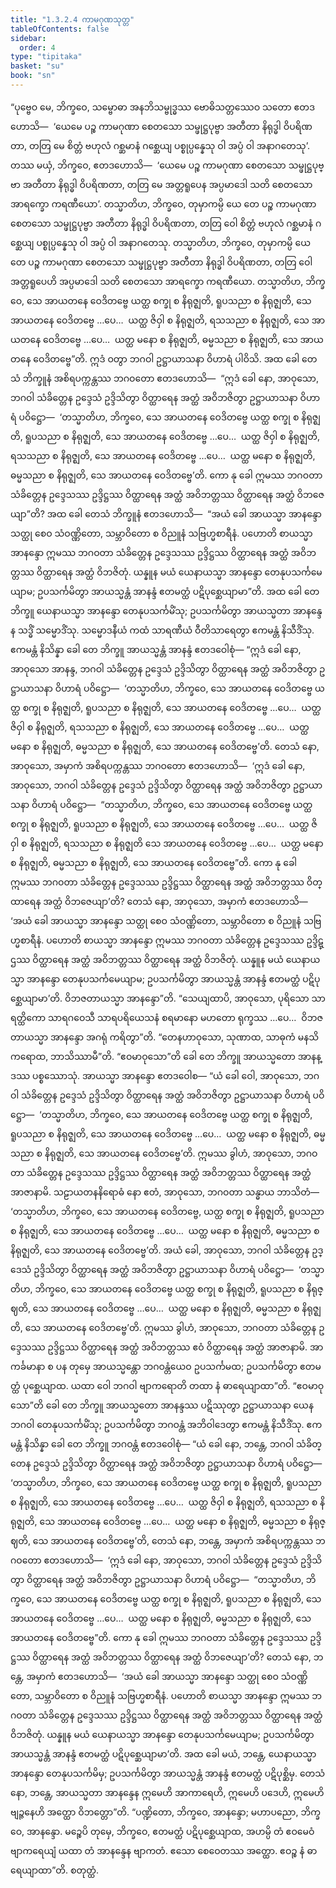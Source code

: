 ```yaml
---
title: "1.3.2.4 ကာမဂုဏသုတ္တ"
tableOfContents: false
sidebar:
  order: 4
type: "tipitaka"
basket: "su"
book: "sn"
---
```



<DynamicBreadcrumb />

<Division number="117" book="sn" e="ch" v="18" p="298">

<Paragraph number="637" book="sn">
“ပုဗ္ဗေဝ မေ, ဘိက္ခဝေ, သမ္ဗောဓာ အနဘိသမ္ဗုဒ္ဓဿ ဗောဓိသတ္တဿေဝ သတော ဧတဒဟောသိ—  ‘ယေမေ ပဉ္စ ကာမဂုဏာ စေတသော သမ္ဖုဋ္ဌပုဗ္ဗာ အတီတာ နိရုဒ္ဓါ ဝိပရိဏတာ, တတြ မေ စိတ္တံ ဗဟုလံ ဂစ္ဆမာနံ ဂစ္ဆေယျ ပစ္စုပ္ပန္နေသု ဝါ အပ္ပံ ဝါ အနာဂတေသု’. တဿ မယှံ, ဘိက္ခဝေ, ဧတဒဟောသိ—  ‘ယေမေ ပဉ္စ ကာမဂုဏာ စေတသော သမ္ဖုဋ္ဌပုဗ္ဗာ အတီတာ နိရုဒ္ဓါ ဝိပရိဏတာ, တတြ မေ အတ္တရူပေန အပ္ပမာဒေါ သတိ စေတသော အာရက္ခော ကရဏီယော’. တသ္မာတိဟ, ဘိက္ခဝေ, တုမှာကမ္ပိ ယေ တေ ပဉ္စ ကာမဂုဏာ စေတသော သမ္ဖုဋ္ဌပုဗ္ဗာ အတီတာ နိရုဒ္ဓါ ဝိပရိဏတာ, တတြ ဝေါ စိတ္တံ ဗဟုလံ ဂစ္ဆမာနံ ဂစ္ဆေယျ ပစ္စုပ္ပန္နေသု ဝါ အပ္ပံ ဝါ အနာဂတေသု. တသ္မာတိဟ, ဘိက္ခဝေ, တုမှာကမ္ပိ ယေ တေ ပဉ္စ ကာမဂုဏာ စေတသော သမ္ဖုဋ္ဌပုဗ္ဗာ အတီတာ နိရုဒ္ဓါ ဝိပရိဏတာ, တတြ ဝေါ အတ္တရူပေဟိ အပ္ပမာဒေါ သတိ စေတသော အာရက္ခော ကရဏီယော. တသ္မာတိဟ, ဘိက္ခဝေ, သေ အာယတနေ ဝေဒိတဗ္ဗေ ယတ္ထ စက္ခု စ နိရုဇ္ဈတိ, ရူပသညာ စ နိရုဇ္ဈတိ, သေ အာယတနေ ဝေဒိတဗ္ဗေ …ပေ…  ယတ္ထ ဇိဝှါ စ နိရုဇ္ဈတိ, ရသသညာ စ နိရုဇ္ဈတိ, သေ အာယတနေ ဝေဒိတဗ္ဗေ …ပေ…  ယတ္ထ မနော စ နိရုဇ္ဈတိ, ဓမ္မသညာ စ နိရုဇ္ဈတိ, သေ အာယတနေ ဝေဒိတဗ္ဗေ”တိ. ဣဒံ ဝတွာ ဘဂဝါ ဥဋ္ဌာယာသနာ ဝိဟာရံ ပါဝိသိ.
</Paragraph>

<Paragraph number="638" book="sn">
အထ ခေါ တေသံ ဘိက္ခူနံ အစိရပက္ကန္တဿ ဘဂဝတော ဧတဒဟောသိ—  “ဣဒံ ခေါ နော, အာဝုသော, ဘဂဝါ သံခိတ္တေန ဥဒ္ဒေသံ ဥဒ္ဒိသိတွာ ဝိတ္ထာရေန အတ္ထံ အဝိဘဇိတွာ ဥဋ္ဌာယာသနာ ဝိဟာရံ ပဝိဋ္ဌော—  ‘တသ္မာတိဟ, ဘိက္ခဝေ, သေ အာယတနေ ဝေဒိတဗ္ဗေ ယတ္ထ စက္ခု စ နိရုဇ္ဈတိ, ရူပသညာ စ နိရုဇ္ဈတိ, သေ အာယတနေ ဝေဒိတဗ္ဗေ …ပေ…  ယတ္ထ ဇိဝှါ စ နိရုဇ္ဈတိ, ရသသညာ စ နိရုဇ္ဈတိ, သေ အာယတနေ ဝေဒိတဗ္ဗေ …ပေ…  ယတ္ထ မနော စ နိရုဇ္ဈတိ, ဓမ္မသညာ စ နိရုဇ္ဈတိ, သေ အာယတနေ ဝေဒိတဗ္ဗေ’တိ. ကော နု ခေါ ဣမဿ ဘဂဝတာ သံခိတ္တေန ဥဒ္ဒေသဿ ဥဒ္ဒိဋ္ဌဿ ဝိတ္ထာရေန အတ္ထံ အဝိဘတ္တဿ ဝိတ္ထာရေန အတ္ထံ ဝိဘဇေယျာ”တိ?
</Paragraph>

<Paragraph number="639" book="sn">
အထ ခေါ တေသံ ဘိက္ခူနံ ဧတဒဟောသိ—  “အယံ ခေါ အာယသ္မာ အာနန္ဒော သတ္ထု စေဝ သံဝဏ္ဏိတော, သမ္ဘာဝိတော စ ဝိညူနံ သဗြဟ္မစာရီနံ. ပဟောတိ စာယသ္မာ အာနန္ဒော ဣမဿ ဘဂဝတာ သံခိတ္တေန ဥဒ္ဒေသဿ ဥဒ္ဒိဋ္ဌဿ ဝိတ္ထာရေန အတ္ထံ အဝိဘတ္တဿ ဝိတ္ထာရေန အတ္ထံ ဝိဘဇိတုံ. ယန္နူန မယံ ယေနာယသ္မာ အာနန္ဒော တေနုပသင်္ကမေယျာမ; ဥပသင်္ကမိတွာ အာယသ္မန္တံ အာနန္ဒံ ဧတမတ္ထံ ပဋိပုစ္ဆေယျာမာ”တိ.
</Paragraph>

<Paragraph number="640" book="sn">
အထ ခေါ တေ ဘိက္ခူ ယေနာယသ္မာ အာနန္ဒော တေနုပသင်္ကမိံသု; ဥပသင်္ကမိတွာ အာယသ္မတာ အာနန္ဒေန သဒ္ဓိံ သမ္မောဒိံသု. သမ္မောဒနီယံ ကထံ သာရဏီယံ ဝီတိသာရေတွာ ဧကမန္တံ နိသီဒိံသု. ဧကမန္တံ နိသိန္နာ ခေါ တေ ဘိက္ခူ အာယသ္မန္တံ အာနန္ဒံ ဧတဒဝေါစုံ—
</Paragraph>

<Paragraph number="641" book="sn">
“ဣဒံ ခေါ နော, အာဝုသော အာနန္ဒ, ဘဂဝါ သံခိတ္တေန ဥဒ္ဒေသံ ဥဒ္ဒိသိတွာ ဝိတ္ထာရေန အတ္ထံ အဝိဘဇိတွာ ဥဋ္ဌာယာသနာ ဝိဟာရံ ပဝိဋ္ဌော—  ‘တသ္မာတိဟ, ဘိက္ခဝေ, သေ အာယတနေ ဝေဒိတဗ္ဗေ ယတ္ထ စက္ခု စ နိရုဇ္ဈတိ, ရူပသညာ စ နိရုဇ္ဈတိ, သေ အာယတနေ ဝေဒိတဗ္ဗေ …ပေ…  ယတ္ထ ဇိဝှါ စ နိရုဇ္ဈတိ, ရသသညာ စ နိရုဇ္ဈတိ, သေ အာယတနေ ဝေဒိတဗ္ဗေ …ပေ…  ယတ္ထ မနော စ နိရုဇ္ဈတိ, ဓမ္မသညာ စ နိရုဇ္ဈတိ, သေ အာယတနေ ဝေဒိတဗ္ဗေ’တိ. တေသံ နော, အာဝုသော, အမှာကံ အစိရပက္ကန္တဿ ဘဂဝတော ဧတဒဟောသိ—  ‘ဣဒံ ခေါ နော, အာဝုသော, ဘဂဝါ သံခိတ္တေန ဥဒ္ဒေသံ ဥဒ္ဒိသိတွာ ဝိတ္ထာရေန အတ္ထံ အဝိဘဇိတွာ ဥဋ္ဌာယာသနာ ဝိဟာရံ ပဝိဋ္ဌော—  “တသ္မာတိဟ, ဘိက္ခဝေ, သေ အာယတနေ ဝေဒိတဗ္ဗေ ယတ္ထ စက္ခု စ နိရုဇ္ဈတိ, ရူပသညာ စ နိရုဇ္ဈတိ, သေ အာယတနေ ဝေဒိတဗ္ဗေ …ပေ…  ယတ္ထ ဇိဝှါ စ နိရုဇ္ဈတိ, ရသသညာ စ နိရုဇ္ဈတိ သေ အာယတနေ ဝေဒိတဗ္ဗေ …ပေ…  ယတ္ထ မနော စ နိရုဇ္ဈတိ, ဓမ္မသညာ စ နိရုဇ္ဈတိ, သေ အာယတနေ ဝေဒိတဗ္ဗေ”တိ. ကော နု ခေါ ဣမဿ ဘဂဝတာ သံခိတ္တေန ဥဒ္ဒေသဿ ဥဒ္ဒိဋ္ဌဿ ဝိတ္ထာရေန အတ္ထံ အဝိဘတ္တဿ ဝိတ္ထာရေန အတ္ထံ ဝိဘဇေယျာ’တိ? တေသံ နော, အာဝုသော, အမှာကံ ဧတဒဟောသိ—  ‘အယံ ခေါ အာယသ္မာ အာနန္ဒော သတ္ထု စေဝ သံဝဏ္ဏိတော, သမ္ဘာဝိတော စ ဝိညူနံ သဗြဟ္မစာရီနံ. ပဟောတိ စာယသ္မာ အာနန္ဒော ဣမဿ ဘဂဝတာ သံခိတ္တေန ဥဒ္ဒေသဿ ဥဒ္ဒိဋ္ဌဿ ဝိတ္ထာရေန အတ္ထံ အဝိဘတ္တဿ ဝိတ္ထာရေန အတ္ထံ ဝိဘဇိတုံ. ယန္နူန မယံ ယေနာယသ္မာ အာနန္ဒော တေနုပသင်္ကမေယျာမ; ဥပသင်္ကမိတွာ အာယသ္မန္တံ အာနန္ဒံ ဧတမတ္ထံ ပဋိပုစ္ဆေယျာမာ’တိ. ဝိဘဇတာယသ္မာ အာနန္ဒော”တိ.
</Paragraph>

<Paragraph number="642" book="sn">
“သေယျထာပိ, အာဝုသော, ပုရိသော သာရတ္ထိကော သာရဂဝေသီ သာရပရိယေသနံ စရမာနော မဟတော ရုက္ခဿ …ပေ…  ဝိဘဇတာယသ္မာ အာနန္ဒော အဂရုံ ကရိတွာ”တိ.
</Paragraph>

<Paragraph number="643" book="sn">
“တေနဟာဝုသော, သုဏာထ, သာဓုကံ မနသိ ကရောထ, ဘာသိဿာမီ”တိ. “ဧဝမာဝုသော”တိ ခေါ တေ ဘိက္ခူ အာယသ္မတော အာနန္ဒဿ ပစ္စဿောသုံ. အာယသ္မာ အာနန္ဒော ဧတဒဝေါစ—
</Paragraph>

<Paragraph number="644" book="sn">
“ယံ ခေါ ဝေါ, အာဝုသော, ဘဂဝါ သံခိတ္တေန ဥဒ္ဒေသံ ဥဒ္ဒိသိတွာ ဝိတ္ထာရေန အတ္ထံ အဝိဘဇိတွာ ဥဋ္ဌာယာသနာ ဝိဟာရံ ပဝိဋ္ဌော—  ‘တသ္မာတိဟ, ဘိက္ခဝေ, သေ အာယတနေ ဝေဒိတဗ္ဗေ ယတ္ထ စက္ခု စ နိရုဇ္ဈတိ, ရူပသညာ စ နိရုဇ္ဈတိ, သေ အာယတနေ ဝေဒိတဗ္ဗေ …ပေ…  ယတ္ထ မနော စ နိရုဇ္ဈတိ, ဓမ္မသညာ စ နိရုဇ္ဈတိ, သေ အာယတနေ ဝေဒိတဗ္ဗေ’တိ. ဣမဿ ခွါဟံ, အာဝုသော, ဘဂဝတာ သံခိတ္တေန ဥဒ္ဒေသဿ ဥဒ္ဒိဋ္ဌဿ ဝိတ္ထာရေန အတ္ထံ အဝိဘတ္တဿ ဝိတ္ထာရေန အတ္ထံ အာဇာနာမိ. သဠာယတနနိရောဓံ နော ဧတံ, အာဝုသော, ဘဂဝတာ သန္ဓာယ ဘာသိတံ—  ‘တသ္မာတိဟ, ဘိက္ခဝေ, သေ အာယတနေ ဝေဒိတဗ္ဗေ, ယတ္ထ စက္ခု စ နိရုဇ္ဈတိ, ရူပသညာ စ နိရုဇ္ဈတိ, သေ အာယတနေ ဝေဒိတဗ္ဗေ …ပေ…  ယတ္ထ မနော စ နိရုဇ္ဈတိ, ဓမ္မသညာ စ နိရုဇ္ဈတိ, သေ အာယတနေ ဝေဒိတဗ္ဗေ’တိ. အယံ ခေါ, အာဝုသော, ဘဂဝါ သံခိတ္တေန ဥဒ္ဒေသံ ဥဒ္ဒိသိတွာ ဝိတ္ထာရေန အတ္ထံ အဝိဘဇိတွာ ဥဋ္ဌာယာသနာ ဝိဟာရံ ပဝိဋ္ဌော—  ‘တသ္မာတိဟ, ဘိက္ခဝေ, သေ အာယတနေ ဝေဒိတဗ္ဗေ ယတ္ထ စက္ခု စ နိရုဇ္ဈတိ, ရူပသညာ စ နိရုဇ္ဈတိ, သေ အာယတနေ ဝေဒိတဗ္ဗေ …ပေ…  ယတ္ထ မနော စ နိရုဇ္ဈတိ, ဓမ္မသညာ စ နိရုဇ္ဈတိ, သေ အာယတနေ ဝေဒိတဗ္ဗေ’တိ. ဣမဿ ခွါဟံ, အာဝုသော, ဘဂဝတာ သံခိတ္တေန ဥဒ္ဒေသဿ ဥဒ္ဒိဋ္ဌဿ ဝိတ္ထာရေန အတ္ထံ အဝိဘတ္တဿ ဧဝံ ဝိတ္ထာရေန အတ္ထံ အာဇာနာမိ. အာကင်္ခမာနာ စ ပန တုမှေ အာယသ္မန္တော ဘဂဝန္တံယေဝ ဥပသင်္ကမထ; ဥပသင်္ကမိတွာ ဧတမတ္ထံ ပုစ္ဆေယျာထ. ယထာ ဝေါ ဘဂဝါ ဗျာကရောတိ တထာ နံ ဓာရေယျာထာ”တိ.
</Paragraph>

<Paragraph number="645" book="sn">
“ဧဝမာဝုသော”တိ ခေါ တေ ဘိက္ခူ အာယသ္မတော အာနန္ဒဿ ပဋိဿုတွာ ဥဋ္ဌာယာသနာ ယေန ဘဂဝါ တေနုပသင်္ကမိံသု; ဥပသင်္ကမိတွာ ဘဂဝန္တံ အဘိဝါဒေတွာ ဧကမန္တံ နိသီဒိံသု. ဧကမန္တံ နိသိန္နာ ခေါ တေ ဘိက္ခူ ဘဂဝန္တံ ဧတဒဝေါစုံ—
</Paragraph>

<Paragraph number="646" book="sn">
“ယံ ခေါ နော, ဘန္တေ, ဘဂဝါ သံခိတ္တေန ဥဒ္ဒေသံ ဥဒ္ဒိသိတွာ ဝိတ္ထာရေန အတ္ထံ အဝိဘဇိတွာ ဥဋ္ဌာယာသနာ ဝိဟာရံ ပဝိဋ္ဌော—  ‘တသ္မာတိဟ, ဘိက္ခဝေ, သေ အာယတနေ ဝေဒိတဗ္ဗေ ယတ္ထ စက္ခု စ နိရုဇ္ဈတိ, ရူပသညာ စ နိရုဇ္ဈတိ, သေ အာယတနေ ဝေဒိတဗ္ဗေ …ပေ…  ယတ္ထ ဇိဝှါ စ နိရုဇ္ဈတိ, ရသသညာ စ နိရုဇ္ဈတိ, သေ အာယတနေ ဝေဒိတဗ္ဗေ …ပေ…  ယတ္ထ မနော စ နိရုဇ္ဈတိ, ဓမ္မသညာ စ နိရုဇ္ဈတိ, သေ အာယတနေ ဝေဒိတဗ္ဗေ’တိ, တေသံ နော, ဘန္တေ, အမှာကံ အစိရပက္ကန္တဿ ဘဂဝတော ဧတဒဟောသိ—  ‘ဣဒံ ခေါ နော, အာဝုသော, ဘဂဝါ သံခိတ္တေန ဥဒ္ဒေသံ ဥဒ္ဒိသိတွာ ဝိတ္ထာရေန အတ္ထံ အဝိဘဇိတွာ ဥဋ္ဌာယာသနာ ဝိဟာရံ ပဝိဋ္ဌော—  “တသ္မာတိဟ, ဘိက္ခဝေ, သေ အာယတနေ ဝေဒိတဗ္ဗေ ယတ္ထ စက္ခု စ နိရုဇ္ဈတိ, ရူပသညာ စ နိရုဇ္ဈတိ, သေ အာယတနေ ဝေဒိတဗ္ဗေ …ပေ…  ယတ္ထ မနော စ နိရုဇ္ဈတိ, ဓမ္မသညာ စ နိရုဇ္ဈတိ, သေ အာယတနေ ဝေဒိတဗ္ဗေ”တိ. ကော နု ခေါ ဣမဿ ဘဂဝတာ သံခိတ္တေန ဥဒ္ဒေသဿ ဥဒ္ဒိဋ္ဌဿ ဝိတ္ထာရေန အတ္ထံ အဝိဘတ္တဿ ဝိတ္ထာရေန အတ္ထံ ဝိဘဇေယျာ’တိ? တေသံ နော, ဘန္တေ, အမှာကံ ဧတဒဟောသိ—  ‘အယံ ခေါ အာယသ္မာ အာနန္ဒော သတ္ထု စေဝ သံဝဏ္ဏိတော, သမ္ဘာဝိတော စ ဝိညူနံ သဗြဟ္မစာရီနံ. ပဟောတိ စာယသ္မာ အာနန္ဒော ဣမဿ ဘဂဝတာ သံခိတ္တေန ဥဒ္ဒေသဿ ဥဒ္ဒိဋ္ဌဿ ဝိတ္ထာရေန အတ္ထံ အဝိဘတ္တဿ ဝိတ္ထာရေန အတ္ထံ ဝိဘဇိတုံ. ယန္နူန မယံ ယေနာယသ္မာ အာနန္ဒော တေနုပသင်္ကမေယျာမ; ဥပသင်္ကမိတွာ အာယသ္မန္တံ အာနန္ဒံ ဧတမတ္ထံ ပဋိပုစ္ဆေယျာမာ’တိ. အထ ခေါ မယံ, ဘန္တေ, ယေနာယသ္မာ အာနန္ဒော တေနုပသင်္ကမိမှ; ဥပသင်္ကမိတွာ အာယသ္မန္တံ အာနန္ဒံ ဧတမတ္ထံ ပဋိပုစ္ဆိမှ. တေသံ နော, ဘန္တေ, အာယသ္မတာ အာနန္ဒေန ဣမေဟိ အာကာရေဟိ, ဣမေဟိ ပဒေဟိ, ဣမေဟိ ဗျဉ္ဇနေဟိ အတ္ထော ဝိဘတ္တော”တိ.
</Paragraph>

<Paragraph number="647" book="sn">
“ပဏ္ဍိတော, ဘိက္ခဝေ, အာနန္ဒော; မဟာပညော, ဘိက္ခဝေ, အာနန္ဒော. မဉ္စေပိ တုမှေ, ဘိက္ခဝေ, ဧတမတ္ထံ ပဋိပုစ္ဆေယျာထ, အဟမ္ပိ တံ ဧဝမေဝံ ဗျာကရေယျံ ယထာ တံ အာနန္ဒေန ဗျာကတံ. ဧသော စေဝေတဿ အတ္ထော. ဧဝဉ္စ နံ ဓာရေယျာထာ”တိ.

</Paragraph>
</Division>

<Paragraph number="648" type="center" book="sn">
စတုတ္ထံ.
</Paragraph>